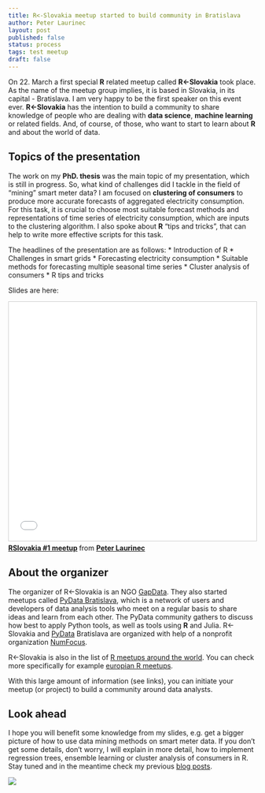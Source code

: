```yaml
---
title: R<-Slovakia meetup started to build community in Bratislava
author: Peter Laurinec
layout: post
published: false
status: process
tags: test meetup
draft: false
---
```


On 22. March a first special **R** related meetup called **R<-Slovakia** took place. As the name of the meetup group implies, it is based in Slovakia, in its capital - Bratislava. I am very happy to be the first speaker on this event ever. **R<-Slovakia** has the intention to build a community to share knowledge of people who are dealing with **data science**, **machine learning** or related fields. And, of course, of those, who want to start to learn about **R** and about the world of data.

## Topics of the presentation

The work on my **PhD. thesis** was the main topic of my presentation, which is still in progress. So, what kind of challenges did I tackle in the field of "mining" smart meter data? I am focused on **clustering of consumers** to produce more accurate forecasts of aggregated electricity consumption. For this task, it is crucial to choose most suitable forecast methods and representations of time series of electricity consumption, which are inputs to the clustering algorithm. I also spoke about **R** "tips and tricks", that can help to write more effective scripts for this task.

The headlines of the presentation are as follows:
 * Introduction of R
 * Challenges in smart grids
 * Forecasting electricity consumption
 * Suitable methods for forecasting multiple seasonal time series
 * Cluster analysis of consumers
 * R tips and tricks

Slides are here:

<iframe src="//www.slideshare.net/slideshow/embed_code/key/cNyRVN7RX9oe2y" width="595" height="485" frameborder="0" marginwidth="0" marginheight="0" scrolling="no" style="border:1px solid #CCC; border-width:1px; margin-bottom:5px; max-width: 100%;" allowfullscreen> </iframe> <div style="margin-bottom:5px"> <strong> <a href="//www.slideshare.net/PeterLaurinec/r-lt-slovakia-1-meetup" title="RSlovakia #1 meetup" target="_blank">RSlovakia #1 meetup</a> </strong> from <strong><a target="_blank" href="//www.slideshare.net/PeterLaurinec">Peter Laurinec</a></strong> </div>

## About the organizer

The organizer of R<-Slovakia is an NGO [GapData](https://gapdata.org). They also started meetups called [PyData Bratislava](https://github.com/GapData/PyDataBratislava), which is a network of users and developers of data analysis tools who meet on a regular basis to share ideas and learn from each other. The PyData community gathers to discuss how best to apply Python tools, as well as tools using **R** and Julia. R<-Slovakia and [PyData](https://www.meetup.com/pro/PyData/) Bratislava are organized with help of a nonprofit organization [NumFocus](http://www.numfocus.org/).

R<-Slovakia is also in the list of [R meetups around the world](https://github.com/jumpingrivers/meetingsR). You can check more specifically for example [europian R meetups](https://github.com/jumpingrivers/meetingsR/blob/master/02_useR_groups_europe.Rmd).

With this large amount of information (see links), you can initiate your meetup (or project) to build a community around data analysts.

## Look ahead

I hope you will benefit some knowledge from my slides, e.g. get a bigger picture of how to use data mining methods on smart meter data. If you don't get some details, don't worry, I will explain in more detail, how to implement regression trees, ensemble learning or cluster analysis of consumers in R. Stay tuned and in the meantime check my previous [blog posts](https://petolau.github.io/blog).

![](/images/post_4/lotofseries.png)
